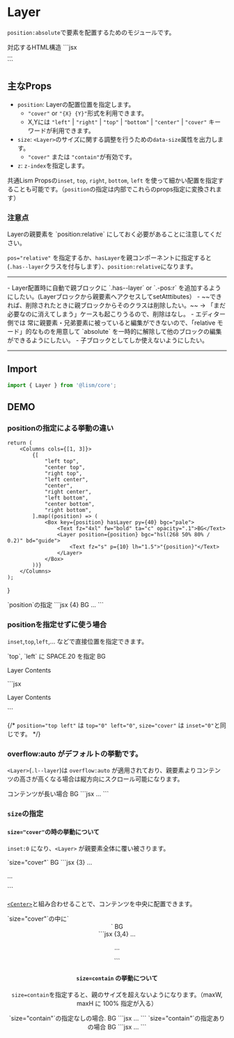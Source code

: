 

# Layer

`position:absolute`で要素を配置するためのモジュールです。


<Demo>
	<Demo.Title>対応するHTML構造</Demo.Title>
	<Demo.Code>
	```jsx
	<div class="l--layer">...</div>
	```
	</Demo.Code>
</Demo>


## 主なProps
- `position`: Layerの配置位置を指定します。
	- `"cover"` or `"{X} {Y}"`形式を利用できます。
	- X,Yには `"left"` | `"right"` | `"top"` | `"bottom"` | `"center"` | `"cover"` キーワードが利用できます。
- `size`: `<Layer>`のサイズに関する調整を行うための`data-size`属性を出力します。
	- `"cover"` または `"contain"`が有効です。
- `z`: `z-index`を指定します。

共通Lism Propsの`inset`, `top`, `right`, `bottom`, `left` を使って細かい配置を指定することも可能です。（`position`の指定は内部でこれらのprops指定に変換されます）


### 注意点

<Alert preset="warning">
Layerの親要素を `position:relative` にしておく必要があることに注意してください。
</Alert>

`pos="relative"` を指定するか、`hasLayer`を親コンポーネントに指定すると(`.has--layer`クラスを付与します）、`position:relative`になります。

---

<Note preset="note" heading="ブロック化した時のmemo...">
- Layer配置時に自動で親ブロックに `.has--layer` or `.-pos:r` を追加するようにしたい。(Layerブロックから親要素へアクセスしてsetAtttibutes）
- ~~できれば、削除されたときに親ブロックからそのクラスは削除したい。~~  
	→ 「まだ必要なのに消えてしまう」ケースも起こりうるので、削除はなし。
- エディター側では 常に親要素・兄弟要素に被っていると編集ができないので、「relative モード」的なものを用意して `absolute` を一時的に解除して他のブロックの編集ができるようにしたい。
- 子ブロックとしてしか使えないようにしたい。
</Note>

---

## Import

```js
import { Layer } from '@lism/core';
```

## DEMO

### positionの指定による挙動の違い

	return (
		<Columns cols={[1, 3]}>
			{[
				"left top",
				"center top",
				"right top",
				"left center",
				"center",
				"right center",
				"left bottom",
				"center bottom",
				"right bottom",
			].map((position) => (
				<Box key={position} hasLayer py={40} bgc="pale">
					<Text fz="4xl" fw="bold" ta="c" opacity=".1">BG</Text>
					<Layer position={position} bgc="hsl(268 50% 80% / 0.2)" bd="guide">
						<Text fz="s" p={10} lh="1.5">"{position}"</Text>
					</Layer>
				</Box>
			))}
		</Columns>
	);
}

<Demo>
	<Demo.Title>
		`position`の指定
	</Demo.Title>
	<Demo.Preview p={15}>
		<LayerPositionsDemo />
	</Demo.Preview>
	<Demo.Code>
		```jsx {4}
		<Box hasLayer py={40} bgc="pale">
			<Text fz="xl" fw="bold" ta="c" opacity=".1">BG</Text>
			<Layer
				position={position}
				bgc="hsl(268 50% 80% / 0.2)"
				bd="guide"
			>
				<Text fz="xs" p={10} lh="1.5">...</Text>
			</Layer>
		</Box>
		```
	</Demo.Code>
</Demo>



### positionを指定せずに使う場合

`inset`,`top`,`left`,... などで直接位置を指定できます。

<Demo>
	<Demo.Title>
		`top`, `left` に SPACE.20 を指定
	</Demo.Title>
	<Demo.Preview resize p={15}>
		<Box hasLayer py={40} className="has:layerGuide">
			<Text fz="4xl" fw="bold" ta="c" lts="4px">BG</Text>
			<Layer top={20} left={20}>
				<p>Layer Contents</p>
			</Layer>
		</Box>
	</Demo.Preview>
	<Demo.Code>
		```jsx
		<Layer top={20} left={20}>
			<p>Layer Contents</p>
		</Layer>
		```
	</Demo.Code>
</Demo>


{/* `position="top left"` は `top="0" left="0"`, `size="cover"` は `inset="0"`と同じです。 */}


### overflow:auto がデフォルトの挙動です。

`<Layer>`(`.l--layer`)は `overflow:auto` が適用されており、親要素よりコンテンツの高さが高くなる場合は縦方向にスクロール可能になります。

<Demo>
	<Demo.Title>
		コンテンツが長い場合
	</Demo.Title>
	<Demo.Preview resize p={15}>
		<Box hasLayer py={60} className="has:layerGuide">
			<Text fz="4xl" fw="bold" ta="c" lts="4px">BG</Text>
			<Layer size="cover" isFlow p='box'>
				<DammyText />
				<DammyText length='l' />
				<DammyText length='xl' />
			</Layer>
		</Box>
	</Demo.Preview>
	<Demo.Code>
		```jsx
		<Layer size="cover" isFlow p='box'>
			...
		</Layer>
		```
	</Demo.Code>
</Demo>



### `size`の指定

#### `size="cover"`の時の挙動について

`inset:0` になり、`<Layer>` が親要素全体に覆い被さります。

<Demo>
	<Demo.Title>
		`size="cover"`
	</Demo.Title>
	<Demo.Preview p={20}>
		<Box hasLayer py={40} className="has:layerGuide">
			<Text fz="4xl" fw="bold" ta="c">BG</Text>
			<Layer size="cover">
				<DammyText length='xs' />
			</Layer>
		</Box>
	</Demo.Preview>
	<Demo.Code>
		```jsx {3}
		<Box hasLayer py={40}>
			...
			<Layer size="cover">
				<p>...</p>
			</Layer>
		</Box>
		```
	</Demo.Code>
</Demo>

[`<Center>`](/docs/components/Center)と組み合わせることで、コンテンツを中央に配置できます。

<Demo>
	<Demo.Title>
		`size="cover"`の中に`<Center>`
	</Demo.Title>
	<Demo.Preview resize p={15}>
		<Box hasLayer py={40} className="has:layerGuide">
			<Text fz="4xl" fw="bold" ta="c" lts="4px">BG</Text>
			<Layer size="cover">
				<Center size="cover">
					<DammyText length='xs' />
				</Center>
			</Layer>
		</Box>
	</Demo.Preview>
	<Demo.Code>
		```jsx {3,4}
		<Box hasLayer py={40}>
			...
			<Layer size="cover">
				<Center size="cover">
					<p>...</p>
				</Center>
			</Layer>
		</Box>
		```
	</Demo.Code>
</Demo>


#### `size=contain` の挙動について

`size=contain`を指定すると、親のサイズを超えないようになります。（maxW, maxH に 100% 指定が入る）

<Demo>
	<Demo.Title>
		`size="contain"`の指定なしの場合.
	</Demo.Title>
	<Demo.Preview resize p={{x:30, y:60}} maxW="40rem">
		<Box hasLayer py={50} className="has:layerGuide">
			<Text fz="4xl" fw="bold" ta="c" lts="4px">BG</Text>
			<Layer position="center" w="75%" p='box'>
				<DammyText length="l" />
			</Layer>
		</Box>
	</Demo.Preview>
	<Demo.Code>
		```jsx
		<Layer position="center" w="75%" p='box'>
			...
		</Layer>
		```
	</Demo.Code>
</Demo>

<Demo>
	<Demo.Title>
		`size="contain"`の指定ありの場合
	</Demo.Title>
	<Demo.Preview resize p={{x:30, y:30}} maxW="40rem">
		<Box hasLayer py={50} className="has:layerGuide">
			<Text fz="4xl" fw="bold" ta="c" lts="4px">BG</Text>
			<Layer size="contain" position="center" w="75%" p={20}>
				<DammyText length="l" />
			</Layer>
		</Box>
	</Demo.Preview>
	<Demo.Code>
		```jsx
		<Layer size="contain" position="center" w="75%" p={20}>
			...
		</Layer>
		```
	</Demo.Code>
</Demo>

